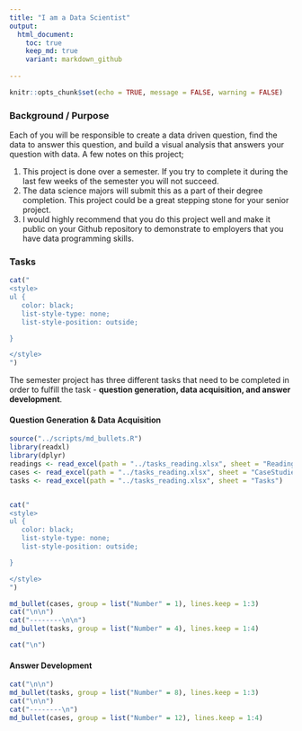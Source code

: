 ```yaml
---
title: "I am a Data Scientist"
output:
  html_document:
    toc: true
    keep_md: true
    variant: markdown_github  
  
---
```


```r
knitr::opts_chunk$set(echo = TRUE, message = FALSE, warning = FALSE)
```

### Background / Purpose

Each of you will be responsible to create a data driven question, find the data to answer this question, and build a visual analysis that answers your question with data.  A few notes on this project;

1. This project is done over a semester.  If you try to complete it during the last few weeks of the semester you will not succeed.
2. The data science majors will submit this as a part of their degree completion.  This project could be a great stepping stone for your senior project.
3. I would highly recommend that you do this project well and make it public on your Github repository to demonstrate to employers that you have data programming skills.

### Tasks

```r
cat("
<style>
ul {
   color: black;
   list-style-type: none;
   list-style-position: outside;

}

</style>
")
```

The semester project has three different tasks that need to be completed in order to fulfill the task - **question generation, data acquisition, and answer development**.

#### Question Generation & Data Acquisition

```r
source("../scripts/md_bullets.R")
library(readxl)
library(dplyr)
readings <- read_excel(path = "../tasks_reading.xlsx", sheet = "Reading")
cases <- read_excel(path = "../tasks_reading.xlsx", sheet = "CaseStudies")
tasks <- read_excel(path = "../tasks_reading.xlsx", sheet = "Tasks")


cat("
<style>
ul {
   color: black;
   list-style-type: none;
   list-style-position: outside;

}

</style>
")
```


```r

md_bullet(cases, group = list("Number" = 1), lines.keep = 1:3)
cat("\n\n")
cat("--------\n\n")
md_bullet(tasks, group = list("Number" = 4), lines.keep = 1:4)

cat("\n")

```


#### Answer Development


```r

cat("\n\n")
md_bullet(tasks, group = list("Number" = 8), lines.keep = 1:3)
cat("\n\n")
cat("--------\n")
md_bullet(cases, group = list("Number" = 12), lines.keep = 1:4)


```